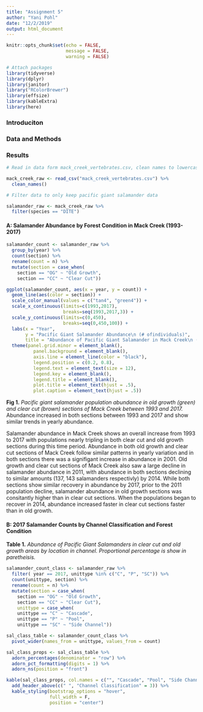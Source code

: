 ```yaml
---
title: "Assignment 5"
author: "Yani Pohl"
date: "12/2/2019"
output: html_document
---
```


```r
knitr::opts_chunk$set(echo = FALSE,
                      message = FALSE,
                      warning = FALSE)

# Attach packages 
library(tidyverse)
library(dplyr)
library(janitor)
library("RColorBrewer")
library(effsize)
library(kableExtra)
library(here)
```

### Introduciton

### Data and Methods

### Results

```r
# Read in data form mack_creek_vertebrates.csv, clean names to lowercase snakecase

mack_creek_raw <- read_csv("mack_creek_vertebrates.csv") %>% 
  clean_names() 

# Filter data to only keep pacific giant salamander data 

salamander_raw <- mack_creek_raw %>% 
  filter(species == "DITE")
```

#### A: Salamander Abundance by Forest Condition in Mack Creek (1993-2017)

```r

salamander_count <- salamander_raw %>% 
  group_by(year) %>% 
  count(section) %>% 
  rename(count = n) %>% 
  mutate(section = case_when(
    section == "OG" ~ "Old Growth",
    section == "CC" ~ "Clear Cut"))

ggplot(salamander_count, aes(x = year, y = count)) +
  geom_line(aes(color = section)) +
  scale_color_manual(values = c("tan4", "green4")) +
  scale_x_continuous(limits=c(1993,2017), 
                     breaks=seq(1993,2017,3)) +
  scale_y_continuous(limits=c(0,450), 
                     breaks=seq(0,450,100)) +
  labs(x = "Year",
       y = "Pacific Giant Salamander Abundance\n (# ofindividuals)",
       title = "Abundance of Pacific Giant Salamander in Mack Creek\n (1993 - 2017)") +
  theme(panel.grid.minor = element_blank(),
          panel.background = element_blank(),
          axis.line = element_line(color = "black"),
          legend.position = c(0.2, 0.8), 
          legend.text = element_text(size = 12),
          legend.key = element_blank(),
          legend.title = element_blank(),
          plot.title = element_text(hjust = .5),
          plot.caption = element_text(hjust = .5))
```
**Fig 1.** *Pacific giant salamander population abundance in old growth (green) and clear cut (brown) sections of Mack Creek between 1993 and 2017.* Abundance increased in both sections between 1993 and 2017 and show similar trends in yearly abundance.

Salamander abundance in Mack Creek shows an overall increase from 1993 to 2017 with populations nearly tripling in both clear cut and old growth sections during this time period. Abundance in both old growth and clear cut sections of Mack Creek follow similar patterns in yearly variation and in both sections there was a signifigant increase in abundance in 2001. Old growth and clear cut sections of Mack Creek also saw a large decline in salamander abundance in 2011, with abundance in both sections declining to similar amounts (137, 143 salamanders respectivly) by 2014. While both sections show similar recovery in abundance by 2017, prior to the 2011 population decline, salamander abundance in old growth sections was consitantly higher than in clear cut sections. When the populations began to recover in 2014, abundance increased faster in clear cut sections faster than in old growth.


#### B: 2017 Salamander Counts by Channel Classification and Forest Condition


**Table 1.** *Abundance of Pacific Giant Salamanders in clear cut and old growth areas by location in channel. Proportional percentage is show in paretheisis.*

```r

salamander_count_class <- salamander_raw %>% 
  filter( year == 2017, unittype %in% c("C", "P", "SC")) %>% 
  count(unittype, section) %>% 
  rename(count = n) %>% 
  mutate(section = case_when(
    section == "OG" ~ "Old Growth",
    section == "CC" ~ "Clear Cut"),
    unittype = case_when(
    unittype == "C" ~ "Cascade",
    unittype == "P" ~ "Pool", 
    unittype == "SC" ~ "Side Channel"))

sal_class_table <- salamander_count_class %>% 
  pivot_wider(names_from = unittype, values_from = count)

sal_class_props <- sal_class_table %>% 
  adorn_percentages(denominator = "row") %>% 
  adorn_pct_formatting(digits = 1) %>% 
  adorn_ns(position = "front")

kable(sal_class_props, col.names = c("", "Cascade", "Pool", "Side Channel")) %>% 
  add_header_above(c(" ", "Channel Classification" = 3)) %>% 
  kable_styling(bootstrap_options = "hover", 
                full_width = F,
                position = "center")
  
```


